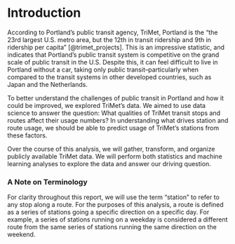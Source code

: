 # Introduction

According to Portland's public transit agency, TriMet, Portland is the "the 23rd largest U.S. metro area, but the 12th in transit ridership and 9th in ridership per capita" [@trimet_projects]. This is an impressive statistic, and indicates that Portland's public transit system is competitive on the grand scale of public transit in the U.S. Despite this, it can feel difficult to live in Portland without a car, taking only public transit--particularly when compared to the transit systems in other developed countries, such as Japan and the Netherlands. 

To better understand the challenges of public transit in Portland and how it could be improved, we explored TriMet's data. We aimed to use data science to answer the question: What qualities of TriMet transit stops and routes affect their usage numbers? In understanding what drives station and route usage, we should be able to predict usage of TriMet's stations from these factors. 

Over the course of this analysis, we will gather, transform, and organize publicly available TriMet data. We will perform both statistics and machine learning analyses to explore the data and answer our driving question. 

### A Note on Terminology {#sec-terms}

For clarity throughout this report, we will use the term "station" to refer to any stop along a route. For the purposes of this analysis, a route is defined as a series of stations going a specific direction on a specific day. For example, a series of stations running on a weekday is considered a different route from the same series of stations running the same direction on the weekend.